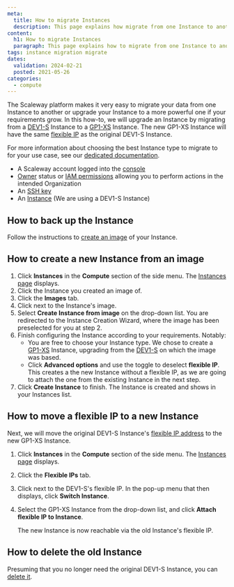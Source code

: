 ```yaml
---
meta:
  title: How to migrate Instances
  description: This page explains how migrate from one Instance to another
content:
  h1: How to migrate Instances
  paragraph: This page explains how to migrate from one Instance to another
tags: instance migration migrate
dates:
  validation: 2024-02-21
  posted: 2021-05-26
categories:
  - compute
---
```


The Scaleway platform makes it very easy to migrate your data from one Instance to another or upgrade your Instance to a more powerful one if your requirements grow. In this how-to, we will upgrade an Instance by migrating from a [DEV1-S](/compute/instances/concepts/#development-instance) Instance to a [GP1-XS](/compute/instances/concepts/#general-purpose-instance) Instance. The new GP1-XS Instance will have the same [flexible IP](/compute/instances/concepts/#flexible-ip) as the original DEV1-S Instance.

For more information about choosing the best Instance type to migrate to for your use case, see our [dedicated documentation](/compute/instances/reference-content/choosing-instance-type/).

<Macro id="requirements" />

- A Scaleway account logged into the [console](https://console.scaleway.com)
- [Owner](/identity-and-access-management/iam/concepts/#owner) status or [IAM permissions](/identity-and-access-management/iam/concepts/#permission) allowing you to perform actions in the intended Organization
- An [SSH key](/identity-and-access-management/organizations-and-projects/how-to/create-ssh-key/)
- An [Instance](/compute/instances/how-to/create-an-instance) (We are using a DEV1-S Instance)

## How to back up the Instance

Follow the instructions to [create an image](/compute/instances/how-to/create-a-backup/#how-to-create-an-image) of your Instance.

## How to create a new Instance from an image

1. Click **Instances** in the **Compute** section of the side menu. The [Instances page](https://console.scaleway.com/instance/servers) displays.
2. Click the Instance you created an image of.
3. Click the **Images** tab.
4. Click <Icon name="more" /> next to the Instance's image.
5. Select **Create Instance from image** on the drop-down list. You are redirected to the Instance Creation Wizard, where the image has been preselected for you at step 2.
6. Finish configuring the Instance according to your requirements. Notably:
    - You are free to choose your Instance type. We chose to create a [GP1-XS](/compute/instances/concepts/#general-purpose-instance) Instance, upgrading from the [DEV1-S](/compute/instances/concepts/#development-instance) on which the image was based.
    - Click **Advanced options** and use the <Icon name="toggle" /> toggle to deselect **flexible IP**. This creates a the new Instance without a flexible IP, as we are going to attach the one from the existing Instance in the next step.
7. Click **Create Instance** to finish. The Instance is created and shows in your Instances list.

## How to move a flexible IP to a new Instance

Next, we will move the original DEV1-S Instance's [flexible IP address](/compute/instances/concepts/#flexible-ip) to the new GP1-XS Instance.

1. Click **Instances** in the **Compute** section of the side menu. The [Instances page](https://console.scaleway.com/instance/servers) displays.
2. Click the **Flexible IPs** tab.
3. Click <Icon name="more" /> next to the DEV1-S's flexible IP. In the pop-up menu that then displays, click **Switch Instance**.
4. Select the GP1-XS Instance from the drop-down list, and click **Attach flexible IP to Instance**.

    The new Instance is now reachable via the old Instance's flexible IP.

## How to delete the old Instance

Presuming that you no longer need the original DEV1-S Instance, you can [delete it](/compute/instances/how-to/delete-instance).


